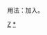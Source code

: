 {{hidden category}}
{{Catnav|頁面分類|各種主題的頁面分類|依大洲来作的分类|各大洲人物|亚洲人|亞洲人物小作品}}
{{Catnav|頁面分類|各種主題的頁面分類|按國家分類|各國人物|各地人物小作品|亞洲人物小作品}}
{{Catnav|頁面分類|人物|各大洲人物|亚洲人|亞洲人物小作品}}
{{Catnav|頁面分類|人物|各國人物|各地人物小作品|亞洲人物小作品}}

用法：加入{{Tl|中亞人物小作品}}。

[[Category:亚洲人物小作品|Z]]
[[Category:中亞人|*]]